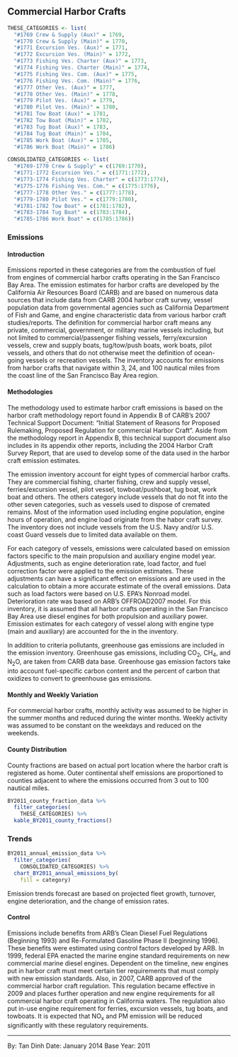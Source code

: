## Commercial Harbor Crafts {#mobile-marine-CHC}

```r
THESE_CATEGORIES <- list(
  "#1769 Crew & Supply (Aux)" = 1769, 
  "#1770 Crew & Supply (Main)" = 1770, 
  "#1771 Excursion Ves. (Aux)" = 1771, 
  "#1772 Excursion Ves. (Main)" = 1772, 
  "#1773 Fishing Ves. Charter (Aux)" = 1773, 
  "#1774 Fishing Ves. Charter (Main)" = 1774, 
  "#1775 Fishing Ves. Com. (Aux)" = 1775, 
  "#1776 Fishing Ves. Com. (Main)" = 1776, 
  "#1777 Other Ves. (Aux)" = 1777, 
  "#1778 Other Ves. (Main)" = 1778, 
  "#1779 Pilot Ves. (Aux)" = 1779, 
  "#1780 Pilot Ves. (Main)" = 1780, 
  "#1781 Tow Boat (Aux)" = 1781, 
  "#1782 Tow Boat (Main)" = 1782, 
  "#1783 Tug Boat (Aux)" = 1783,
  "#1784 Tug Boat (Main)" = 1784, 
  "#1785 Work Boat (Aux)" = 1785, 
  "#1786 Work Boat (Main)" = 1786)

CONSOLIDATED_CATEGORIES <- list(
  "#1769-1770 Crew & Supply" = c(1769:1770), 
  "#1771-1772 Excursion Ves." = c(1771:1772),
  "#1773-1774 Fishing Ves. Charter" = c(1773:1774), 
  "#1775-1776 Fishing Ves. Com." = c(1775:1776), 
  "#1777-1778 Other Ves." = c(1777:1778), 
  "#1779-1780 Pilot Ves." = c(1779:1780), 
  "#1781-1782 Tow Boat" = c(1781:1782), 
  "#1783-1784 Tug Boat" = c(1783:1784), 
  "#1785-1786 Work Boat" = c(1785:1786))
```

### Emissions

#### Introduction {-}

Emissions reported in these categories are from the combustion of fuel from engines of commercial harbor crafts operating in the San Francisco Bay Area. The emission estimates for harbor crafts are developed by the California Air Resources Board (CARB) and are based on numerous data sources that include data from CARB 2004 harbor craft survey, vessel population data from governmental agencies such as California Department of Fish and Game, and engine characteristic data from various harbor craft studies/reports. The definition for commercial harbor craft means any private, commercial, government, or military marine vessels including, but not limited to commercial/passenger fishing vessels, ferry/excursion vessels, crew and supply boats, tug/tow/push boats, work boats, pilot vessels, and others that do not otherwise meet the definition of ocean-going vessels or recreation vessels. The inventory accounts for emissions from harbor crafts that navigate within 3, 24, and 100 nautical miles from the coast line of the San Francisco Bay Area region.

#### Methodologies {-}

The methodology used to estimate harbor craft emissions is based on the harbor craft methodology report found in Appendix B of CARB’s 2007 Technical Support Document: “Initial Statement of Reasons for Proposed Rulemaking, Proposed Regulation for commercial Harbor Craft”. Aside from the methodology report in Appendix B, this technical support document also includes in its appendix other reports, including the 2004 Harbor Craft Survey Report, that are used to develop some of the data used in the harbor craft emission estimates.

The emission inventory account for eight types of commercial harbor crafts. They are commercial fishing, charter fishing, crew and supply vessel, ferries/excursion vessel, pilot vessel, towboat/pushboat, tug boat, work boat and others. The others category include vessels that do not fit into the other seven categories, such as vessels used to dispose of cremated remains. Most of the information used including engine population, engine hours of operation, and engine load originate from the habor craft survey. The inventory does not include vessels from the U.S. Navy and/or U.S. coast Guard vessels due to limited data available on them.

For each category of vessels, emissions were calculated based on emission factors specific to the main propulsion and auxiliary engine model year. Adjustments, such as engine deterioration rate, load factor, and fuel correction factor were applied to the emission estimates. These adjustments can have a significant effect on emissions and are used in the calculation to obtain a more accurate estimate of the overall emissions. Data such as load factors were based on U.S. EPA’s Nonroad model. Deterioration rate was based on ARB’s OFFROAD2007 model. For this inventory, it is assumed that all harbor crafts operating in the San Francisco Bay Area use diesel engines for both propulsion and auxiliary power. Emission estimates for each category of vessel along with engine type (main and auxiliary) are accounted for the in the inventory.

In addition to criteria pollutants, greenhouse gas emissions are included in the emission inventory. Greenhouse gas emissions, including CO~2~, CH~4~, and N~2~O, are taken from CARB data base. Greenhouse gas emission factors take into account fuel-specific carbon content and the percent of carbon that oxidizes to convert to greenhouse gas emissions.

#### Monthly and Weekly Variation {-}

For commercial harbor crafts, monthly activity was assumed to be higher in the summer months and reduced during the winter months. Weekly activity was assumed to be constant on the weekdays and reduced on the weekends.

#### County Distribution {-}

County fractions are based on actual port location where the harbor craft is registered as home. Outer continental shelf emissions are proportioned to counties adjacent to where the emissions occurred from 3 out to 100 nautical miles.

```r
BY2011_county_fraction_data %>%
  filter_categories(
    THESE_CATEGORIES) %>%
  kable_BY2011_county_fractions()
```

### Trends

```r
BY2011_annual_emission_data %>%
  filter_categories(
    CONSOLIDATED_CATEGORIES) %>%
  chart_BY2011_annual_emissions_by(
    fill = category) 
```

Emission trends forecast are based on projected fleet growth, turnover, engine deterioration, and the change of emission rates.

#### Control

Emissions include benefits from ARB's Clean Diesel Fuel Regulations (Beginning 1993) and Re-Formulated Gasoline Phase II (beginning 1996). These benefits were estimated using control factors developed by ARB. In 1999, federal EPA enacted the marine engine standard requirements on new commercial marine diesel engines. Dependent on the timeline, new engines put in harbor craft must meet certain tier requirements that must comply with new emission standards. Also, in 2007, CARB approved of the commercial harbor craft regulation. This regulation became effective in 2009 and places further operation and new engine requirements for all commercial harbor craft operating in California waters. The regulation also put in-use engine requirement for ferries, excursion vessels, tug boats, and towboats. It is expected that NO~x~ and PM emission will be reduced significantly with these regulatory requirements.

***

By: Tan Dinh
Date: January 2014
Base Year: 2011
